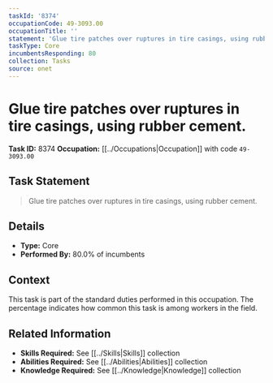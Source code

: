 ```yaml
---
taskId: '8374'
occupationCode: 49-3093.00
occupationTitle: ''
statement: 'Glue tire patches over ruptures in tire casings, using rubber cement.'
taskType: Core
incumbentsResponding: 80
collection: Tasks
source: onet
---
```

# Glue tire patches over ruptures in tire casings, using rubber cement.

**Task ID:** 8374
**Occupation:** [[../Occupations|Occupation]] with code `49-3093.00`

## Task Statement

> Glue tire patches over ruptures in tire casings, using rubber cement.

## Details

- **Type:** Core
- **Performed By:** 80.0% of incumbents

## Context

This task is part of the standard duties performed in this occupation. The percentage indicates how common this task is among workers in the field.

## Related Information

- **Skills Required:** See [[../Skills|Skills]] collection
- **Abilities Required:** See [[../Abilities|Abilities]] collection
- **Knowledge Required:** See [[../Knowledge|Knowledge]] collection
